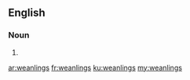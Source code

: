 ==English==

===Noun===
{{head|en|plural}}

# {{plural of|weanling|lang=en}}

[[ar:weanlings]]
[[fr:weanlings]]
[[ku:weanlings]]
[[my:weanlings]]